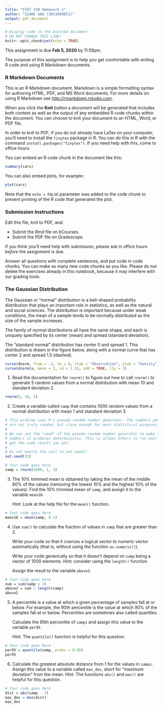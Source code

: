 ```yaml
---
title: "STAT 33B Homework 1"
author: "ZIANG GAO (3033669851)"
output: pdf_document
---
```


```r
# Display code in the knitted document.
# DO NOT CHANGE THIS LINE!
knitr::opts_chunk$set(echo = TRUE)
```

This assignment is due __Feb 5, 2020__ by 11:59pm.

The purpose of this assignment is to help you get comfortable with writing R
code and using R Markdown documents.

### R Markdown Documents

This is an R Markdown document. Markdown is a simple formatting syntax for
authoring HTML, PDF, and MS Word documents. For more details on using R
Markdown see <http://rmarkdown.rstudio.com>.

When you click the **Knit** button a document will be generated that includes
both content as well as the output of any embedded R code chunks within the
document. You can choose to knit your document to an HTML, Word, or PDF file.

In order to knit to PDF, if you do not already have LaTex on your computer,
you'll need to install the `tinytex` package in R. You can do this in R with
the command `install.packages("tinytex")`. If you need help with this, come to
office hours.

You can embed an R code chunk in the document like this:

```r
summary(cars)
```

You can also embed plots, for example:

```r
plot(cars)
```

Note that the `echo = FALSE` parameter was added to the code chunk to prevent
printing of the R code that generated the plot.

### Submission Instructions

Edit this file, knit to PDF, and:

* Submit the Rmd file on bCourses.
* Submit the PDF file on Gradescope.

If you think you'll need help with submission, please ask in office hours
_before_ the assignment is due.

Answer all questions with complete sentences, and put code in code chunks. You
can make as many new code chunks as you like. Please do not delete the exercises
already in this notebook, because it may interfere with our grading tools.

### The Gaussian Distribution

The Gaussian or "normal" distribution is a bell-shaped probability distribution
that plays an important role in statistics, as well as the natural and social
sciences. The distribution is important because under weak conditions, the mean
of a sample tends to be normally distributed as the size of the sample
increases.

The family of normal distributions all have the same shape, and each is
uniquely specified by its center (mean) and spread (standard deviation).

The "standard normal" distribution has center 0 and spread 1. This distribution
is drawn in the figure below, along with a normal curve that has center 2 and
spread 1.5 (dashed).

```r
curve(dnorm, from = -3, to = 6, xlab = "Observation", ylab = "Density")
curve(dnorm(x, mean = 2, sd = 1.5), add = TRUE, lty = 2)
```


1. Read the documentation for `rnorm()` to figure out how to call `rnorm()` to
   generate 5 random values from a normal distribution with mean 10 and
   standard deviation 2.

```r
rnorm(5, 10, 2)
```

2. Create a variable called `samp` that contains 1000 random values from a
   normal distribution with mean 1 and standard deviation 3.

```r
# This problem uses R's pseudo-random number generator. The numbers generated
# are not truly random, but close enough for most statistical purposes.
#
# We can set the "seed" of the pseudo-random number generator to make the
# numbers it produces deterministic. This is allows others to run your code and
# get the same result you got.
#
# Do not modify the call to set.seed()
set.seed(33)

# Your code goes here
samp = rnorm(1000, 1, 3)
```

3. The 10% trimmed mean is obtained by taking the mean of the middle 80% of the
   values (removing the lowest 10% and the highest 10% of the values). Find the
   10% trimmed mean of `samp`, and assign it to the variable `mean10`.

   Hint: Look at the help file for the `mean()` function.

```r
# Your code goes here
mean10 = mean(samp, 0.1)
```

4. Use `sum()` to calculate the fraction of values in `samp` that are greater
   than 2.

   Write your code so that it coerces a logical vector to numeric vector
   automatically (that is, without using the function `as.numeric()`).

   Write your code generically so that it doesn't depend on `samp` being a
   vector of 1000 elements. Hint: consider using the `length()` function.

   Assign the result to the variable `above2`.

```r
# Your code goes here
num = sum(samp > 2)
above2 = num / length(samp)
above2
```


5. A percentile is a value at which a given percentage of samples fall at or
   below. For example, the 90th percentile is the value at which 90% of the
   samples fall at or below. Percentiles are sometimes also called quantiles.

   Calculate the 95th percentile of `samps` and assign this value to the
   variable `per95`.

   Hint: The `quantile()` function is helpful for this question.

```r
# Your code goes here
per95 = quantile(samp, probs = 0.95)
per95
```


6. Calculate the greatest absolute distance from 1 for the values in `samps`.
   Assign this value to a variable called `max_dev`, short for "maximum
   deviation" from the mean. Hint: The functions `abs()` and `max()` are
   helpful for this question.

```r
# Your code goes here
dist = abs(samp - 1)
max_dev = max(dist)
max_dev
```
